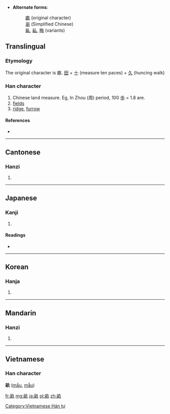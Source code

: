 * '''Alternate forms''':
*: [[畞]] (original character)
*: [[亩]] (Simplified Chinese)
*: [[畒]], [[畆]], [[畮]] (variants)
==Translingual==

===Etymology===
The original character is 畞. [[田]] + [[十]] (measure ten paces) + [[久]] (huncing walk)

===Han character===
{{Han char|rn=102|rad=田|as=05|sn=10|four=0768<sub>0</sub>|canj=卜田弓人 (YWNO)}}

# Chinese land measure. Eg, In Zhou (周) period, 100 [[歩]] = 1.8 are.
# [[field]]s
# [[ridge]], [[furrow]]

====References====
* {{Han ref|kx=0761.140|dkj=21815|dj=1171.060|hdz=42538.030|uh=755D|ud=30045|bh=AF61|bd=44897}}

----

==Cantonese==

===Hanzi===
{{yue-hanzi|jyut=|y=mau5|sim=亩}}

# {{defn|Cantonese|sort=田05}}

----

==Japanese==

===Kanji===
{{ja-kanji|grade=c|rs=田05}}

# {{defn|Japanese|sort=田05}}

====Readings====
* {{ja-readings|on=[[ほ]] (ho), [[ぼう]] (bō)|kun=[[せ]] (se), [[うね]] (une)}}

----

==Korean==

===Hanja===
{{ko-hanja|hangeul=[[무]]|eumhun=|rv=mu|mr=mu|y=mu}}

# {{defn|Korean|sort=田05}}

----

==Mandarin==

===Hanzi===
{{cmn-hanzi|sim=亩|pin=[[mǔ]] ([[mu3]]), [[xí]] ([[xi2]])|wg=mu<sup>3</sup>, hsi<sup>2</sup>}}
#{{defn|Mandarin|sort=田05}}

----

==Vietnamese==
===Han character===
'''畝''' ([[mẩu]], [[mẫu]])

[[Category:Vietnamese Hán tự]]

[[fr:畝]]
[[mg:畝]]
[[ja:畝]]
[[pl:畝]]
[[zh:畝]]